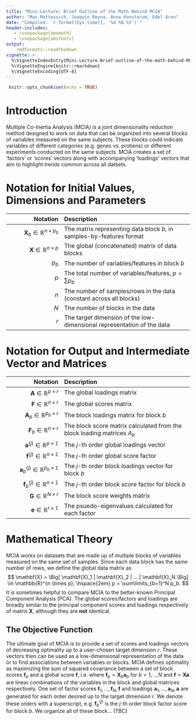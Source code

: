 ---
title: "Mini-Lecture: Brief Outline of the Math Behind MCIA"
author: "Max Mattessich, Joaquin Reyna, Anna Konstorum, Edel Aron"
date: "Compiled: `r format(Sys.time(), '%d %B %Y')`"
header-includes:
   - \usepackage{amsmath}
   - \usepackage{amsfonts}
output: 
    rmdformats::readthedown
vignette: >
  %\VignetteIndexEntry{Mini-Lecture.Brief-outline-of-the-math-behind-MCIA}
  %\VignetteEngine{knitr::rmarkdown}
  %\VignetteEncoding{UTF-8}
---

```{r setup, include=FALSE}
 knitr::opts_chunk$set(echo = TRUE)
```

\newcommand{\mb}[1]{\mathbf{#1}}
\newcommand{\var}{\text{var}}
\newcommand{\cov}{\text{cov}}
<!-- \DeclareMathOperator*{\argmax}{argmax } -->

# Introduction
Multiple Co-Inertia Analysis (MCIA) is a joint dimensionality reduction method designed to work on data that can be organized into several blocks of variables measured on the same subjects. These blocks could indicate variables of different categories (e.g. genes vs. protiens) or different experiments conducted on the same subjects. MCIA creates a set of 'factors' or 'scores' vectors along with accompanying 'loadings' vectors that aim to highlight trends common across all datsets. 

# Notation for Initial Values, Dimensions and Parameters
| Notation | Description |
|--:|:------|
| $\mb X_b \in \mathbb{R}^{n \times p_b}$ | The matrix representing data block $b$, in samples-by-features format |
| $\mb X \in \mathbb{R}^{n \times p}$ | The global (concatenated) matrix of data blocks |
| $p_b$ | The number of variables/features in block $b$ |
| $p$ | The total number of variables/features, $p = \sum p_b$ |
| $n$ | The number of samples/rows in the data (constant across all blocks) | 
| $N$ | The number of blocks in the data |
| $r$ | The target dimension of the low-dimensional representation of the data|

# Notation for Output and Intermediate Vector and Matrices 
| Notation | Description |
|--:|:------|
| $\mb A \in \mathbb{R}^{p \times r}$ | The global loadings matrix |
| $\mb F \in \mathbb{R}^{n \times r}$  | The global scores matrix |
| $\mb A_b \in \mathbb{R}^{p_b \times r}$ | The block loadings matrix for block $b$ |
| $\mb F_b \in \mathbb{R}^{n \times r}$  | The block score matrix calculated from the block loading matrices $A_b$ |
| $\mb a^{(j)} \in \mathbb{R}^{p \times 1}$ | The $j$-th order global loadings vector |
| $\mb f^{(j)} \in \mathbb{R}^{n \times 1}$  | The $j$-th order global score factor |
| $\mb a_b^{(j)} \in \mathbb{R}^{p_b \times 1}$ | The $j$-th order block loadings vector for block $b$ |
| $\mb f_b^{(j)} \in \mathbb{R}^{n \times 1}$  | The $j$-th order block score factor for block $b$ |
| $\mb G \in \mathbb{R}^{N \times r}$  | The block score weights matrix |
| $\mb e \in \mathbb{R}^{r \times 1}$  | The psuedo-eigenvalues calculated for each factor |

# Mathematical Theory
MCIA works on datasets that are made up of multiple blocks of variables measured on the same set of samples. Since each data block has the same number of rows, we define the global data matrix as
$$
\mb X = \Big[ \mb X_1 | \mb X_2 | ... | \mb X_N \Big] \in \mathbb{R}^{n \times p}, \hspace{2em} p = \sum\limits_{b=1}^N p_b.
$$
It is sometimes helpful to compare MCIA to the better-known Principal Component Analysis (PCA). The global scores/factors and loadings are broadly similar to the principal component scores and loadings respectively of matrix $\mb X$, although they are **not** identical.

## The Objective Function
The ultimate goal of MCIA is to provide a set of scores and loadings vectors of decreasing optimality up to a user-chosen target dimension $r$. These vectors then can be used as a low-dimensional representation of the data or to find associations between variables or blocks. MCIA defines optimality as maximizing the sum of squared covariance between a set of block scores $\mb f_b$ and a global score $\mb f$, i.e.
\begin{equation}
	\label{eq:mcia_optimCrit}
	\text{argmax}_{\mb f_1,...,\mb f_N,\mb f} \hspace{0.5em} \sum_{b=1}^N\text{cov}^2(\mb f_b,\mb f ),
\end{equation} 
where $\mb f_b = \mb X_b \mb a_b$ for $b=1,..,N$ and $\mb f = \mb X \mb a$ are linear combinations of the variables in the block and global matrices respectively. One set of factor scores $\mb f_1,...,\mb f_N, \mb f$ and loadings $\mb a_1,...,\mb a_N, \mb a$ are generated for each order desired up to the target dimension $r$. We denote these orders with a superscript, e.g. $\mb f_b^{(j)}$ is the $j$-th order block factor score for block $b$. We organize all of these block... (TBC)


